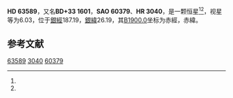 {{Starbox begin
| name = HD 63589
}}
{{Starbox observe
| epoch = [[J2000.0|J2000.0]]
| constell = {{星座名待查}}<ref name=SIMBAD>{{cite web
 | url=http://simbad.u-strasbg.fr/simbad/sim-id?Ident=HR+3040
 | title =Pulsating variable Star
 | publisher=Centre de Données astronomiques de Strasbourg
 | work=SIMBAD
 | accessdate=2012-07-13}}</ref><ref name=DATA>{{cite web
 | url=http://vizier.u-strasbg.fr/viz-bin/VizieR-5?-out.add=.&-source=5050&-corr=PK=HR&-out.max=9999&HR=3040
 | title=VizieR Detailed Page
 | accessdate=2012-07-13
 | archive-date=2019-02-16
 | archive-url=https://web.archive.org/web/20190216115424/http://vizier.u-strasbg.fr/viz-bin/VizieR-5?-out.add=.&-source=5050&-corr=PK=HR&-out.max=9999&HR=3040
 | dead-url=no
 }}</ref>
| 星官 = 
| ra = {{RA|7|51|2.3}}<ref name=SIMBAD /><ref name=DATA />
| dec = {{DEC|+33|14|1}}<ref name=SIMBAD /><ref name=DATA />
| appmag_v = 6.03<ref name=SIMBAD /><ref name=DATA />
}}
{{Starbox character
| class = A2Vm<ref name=SIMBAD /><ref name=DATA />
| b-v = 0.15<ref name=SIMBAD /><ref name=DATA />
| u-b = 0.15<ref name=SIMBAD /><ref name=DATA />
| r-i = 0.02<ref name=SIMBAD /><ref name=DATA />
| variable = 
}}
{{Starbox astrometry
| radial_v = 0.15
| prop_mo_ra = -10
| parallax = 
| p_error = 
}}
{{Starbox catalog
| names =BD+33 1601，[[SAO星表|SAO]] 60379，[[HD星表|HD]] 63589，[[HR星表|HR]] 3040}}
{{Starbox reference |Simbad=HR+3040}}
{{Starbox end}}

'''HD 63589'''，又名'''BD+33 1601'''，'''SAO 60379'''、'''HR 3040'''，是一颗恒星<ref name=SIMBAD /><ref name=DATA />，视星等为6.03，位于[[銀道座標系|銀經]]187.19，[[銀道座標系|銀緯]]26.19，其[[B1900.0|B1900.0]]坐标为赤經{{RA|7|44|36.7}}，赤緯{{DEC|+33|26.19|9}}。

== 参考文献 ==
{{reflist}}

{{star-stub}}

[[Category:HD和HDE天體|63589]]
[[Category:HR天體|3040]]
[[Category:SAO天體|60379]]